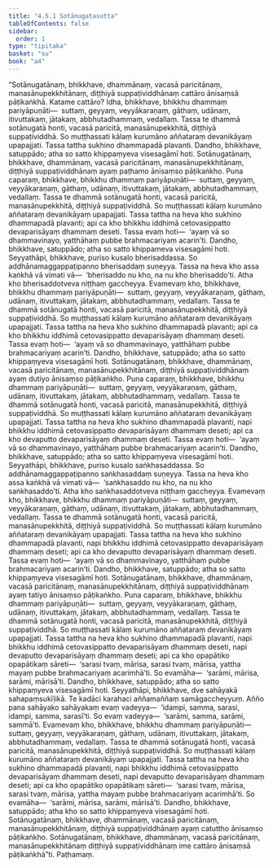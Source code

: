 ```yaml
---
title: "4.5.1 Sotānugatasutta"
tableOfContents: false
sidebar:
  order: 1
type: "tipitaka"
basket: "su"
book: "a4"
---
```



<DynamicBreadcrumb />

<Division number="191" book="a4" bookNo="15" page="504">

<Paragraph number="1179" book="a4">
“Sotānugatānaṃ, bhikkhave, dhammānaṃ, vacasā paricitānaṃ, manasānupekkhitānaṃ, diṭṭhiyā suppaṭividdhānaṃ cattāro ānisaṃsā pāṭikaṅkhā. Katame cattāro? Idha, bhikkhave, bhikkhu dhammaṃ pariyāpuṇāti—  suttaṃ, geyyaṃ, veyyākaraṇaṃ, gāthaṃ, udānaṃ, itivuttakaṃ, jātakaṃ, abbhutadhammaṃ, vedallaṃ. Tassa te dhammā sotānugatā honti, vacasā paricitā, manasānupekkhitā, diṭṭhiyā suppaṭividdhā. So muṭṭhassati kālaṃ kurumāno aññataraṃ devanikāyaṃ upapajjati. Tassa tattha sukhino dhammapadā plavanti. Dandho, bhikkhave, satuppādo; atha so satto khippaṃyeva visesagāmī hoti. Sotānugatānaṃ, bhikkhave, dhammānaṃ, vacasā paricitānaṃ, manasānupekkhitānaṃ, diṭṭhiyā suppaṭividdhānaṃ ayaṃ paṭhamo ānisaṃso pāṭikaṅkho.
</Paragraph>

<Paragraph number="1180" book="a4">
Puna caparaṃ, bhikkhave, bhikkhu dhammaṃ pariyāpuṇāti—  suttaṃ, geyyaṃ, veyyākaraṇaṃ, gāthaṃ, udānaṃ, itivuttakaṃ, jātakaṃ, abbhutadhammaṃ, vedallaṃ. Tassa te dhammā sotānugatā honti, vacasā paricitā, manasānupekkhitā, diṭṭhiyā suppaṭividdhā. So muṭṭhassati kālaṃ kurumāno aññataraṃ devanikāyaṃ upapajjati. Tassa tattha na heva kho sukhino dhammapadā plavanti; api ca kho bhikkhu iddhimā cetovasippatto devaparisāyaṃ dhammaṃ deseti. Tassa evaṃ hoti—  ‘ayaṃ vā so dhammavinayo, yatthāhaṃ pubbe brahmacariyaṃ acarin’ti. Dandho, bhikkhave, satuppādo; atha so satto khippameva visesagāmī hoti. Seyyathāpi, bhikkhave, puriso kusalo bherisaddassa. So addhānamaggappaṭipanno bherisaddaṃ suṇeyya. Tassa na heva kho assa kaṅkhā vā vimati vā—  ‘bherisaddo nu kho, na nu kho bherisaddo’ti. Atha kho bherisaddotveva niṭṭhaṃ gaccheyya. Evamevaṃ kho, bhikkhave, bhikkhu dhammaṃ pariyāpuṇāti—  suttaṃ, geyyaṃ, veyyākaraṇaṃ, gāthaṃ, udānaṃ, itivuttakaṃ, jātakaṃ, abbhutadhammaṃ, vedallaṃ. Tassa te dhammā sotānugatā honti, vacasā paricitā, manasānupekkhitā, diṭṭhiyā suppaṭividdhā. So muṭṭhassati kālaṃ kurumāno aññataraṃ devanikāyaṃ upapajjati. Tassa tattha na heva kho sukhino dhammapadā plavanti; api ca kho bhikkhu iddhimā cetovasippatto devaparisāyaṃ dhammaṃ deseti. Tassa evaṃ hoti—  ‘ayaṃ vā so dhammavinayo, yatthāhaṃ pubbe brahmacariyaṃ acarin’ti. Dandho, bhikkhave, satuppādo; atha so satto khippaṃyeva visesagāmī hoti. Sotānugatānaṃ, bhikkhave, dhammānaṃ, vacasā paricitānaṃ, manasānupekkhitānaṃ, diṭṭhiyā suppaṭividdhānaṃ ayaṃ dutiyo ānisaṃso pāṭikaṅkho.
</Paragraph>

<Paragraph number="1181" book="a4">
Puna caparaṃ, bhikkhave, bhikkhu dhammaṃ pariyāpuṇāti—  suttaṃ, geyyaṃ, veyyākaraṇaṃ, gāthaṃ, udānaṃ, itivuttakaṃ, jātakaṃ, abbhutadhammaṃ, vedallaṃ. Tassa te dhammā sotānugatā honti, vacasā paricitā, manasānupekkhitā, diṭṭhiyā suppaṭividdhā. So muṭṭhassati kālaṃ kurumāno aññataraṃ devanikāyaṃ upapajjati. Tassa tattha na heva kho sukhino dhammapadā plavanti, napi bhikkhu iddhimā cetovasippatto devaparisāyaṃ dhammaṃ deseti; api ca kho devaputto devaparisāyaṃ dhammaṃ deseti. Tassa evaṃ hoti—  ‘ayaṃ vā so dhammavinayo, yatthāhaṃ pubbe brahmacariyaṃ acarin’ti. Dandho, bhikkhave, satuppādo; atha so satto khippaṃyeva visesagāmī hoti. Seyyathāpi, bhikkhave, puriso kusalo saṅkhasaddassa. So addhānamaggappaṭipanno saṅkhasaddaṃ suṇeyya. Tassa na heva kho assa kaṅkhā vā vimati vā—  ‘saṅkhasaddo nu kho, na nu kho saṅkhasaddo’ti. Atha kho saṅkhasaddotveva niṭṭhaṃ gaccheyya. Evamevaṃ kho, bhikkhave, bhikkhu dhammaṃ pariyāpuṇāti—  suttaṃ, geyyaṃ, veyyākaraṇaṃ, gāthaṃ, udānaṃ, itivuttakaṃ, jātakaṃ, abbhutadhammaṃ, vedallaṃ. Tassa te dhammā sotānugatā honti, vacasā paricitā, manasānupekkhitā, diṭṭhiyā suppaṭividdhā. So muṭṭhassati kālaṃ kurumāno aññataraṃ devanikāyaṃ upapajjati. Tassa tattha na heva kho sukhino dhammapadā plavanti, napi bhikkhu iddhimā cetovasippatto devaparisāyaṃ dhammaṃ deseti; api ca kho devaputto devaparisāyaṃ dhammaṃ deseti. Tassa evaṃ hoti—  ‘ayaṃ vā so dhammavinayo, yatthāhaṃ pubbe brahmacariyaṃ acarin’ti. Dandho, bhikkhave, satuppādo; atha so satto khippaṃyeva visesagāmī hoti. Sotānugatānaṃ, bhikkhave, dhammānaṃ, vacasā paricitānaṃ, manasānupekkhitānaṃ, diṭṭhiyā suppaṭividdhānaṃ ayaṃ tatiyo ānisaṃso pāṭikaṅkho.
</Paragraph>

<Paragraph number="1182" book="a4">
Puna caparaṃ, bhikkhave, bhikkhu dhammaṃ pariyāpuṇāti—  suttaṃ, geyyaṃ, veyyākaraṇaṃ, gāthaṃ, udānaṃ, itivuttakaṃ, jātakaṃ, abbhutadhammaṃ, vedallaṃ. Tassa te dhammā sotānugatā honti, vacasā paricitā, manasānupekkhitā, diṭṭhiyā suppaṭividdhā. So muṭṭhassati kālaṃ kurumāno aññataraṃ devanikāyaṃ upapajjati. Tassa tattha na heva kho sukhino dhammapadā plavanti, napi bhikkhu iddhimā cetovasippatto devaparisāyaṃ dhammaṃ deseti, napi devaputto devaparisāyaṃ dhammaṃ deseti; api ca kho opapātiko opapātikaṃ sāreti—  ‘sarasi tvaṃ, mārisa, sarasi tvaṃ, mārisa, yattha mayaṃ pubbe brahmacariyaṃ acarimhā’ti. So evamāha—  ‘sarāmi, mārisa, sarāmi, mārisā’ti. Dandho, bhikkhave, satuppādo; atha so satto khippaṃyeva visesagāmī hoti. Seyyathāpi, bhikkhave, dve sahāyakā sahapaṃsukīḷikā. Te kadāci karahaci aññamaññaṃ samāgaccheyyuṃ. Añño pana sahāyako sahāyakaṃ evaṃ vadeyya—  ‘idampi, samma, sarasi, idampi, samma, sarasī’ti. So evaṃ vadeyya—  ‘sarāmi, samma, sarāmi, sammā’ti. Evamevaṃ kho, bhikkhave, bhikkhu dhammaṃ pariyāpuṇāti—  suttaṃ, geyyaṃ, veyyākaraṇaṃ, gāthaṃ, udānaṃ, itivuttakaṃ, jātakaṃ, abbhutadhammaṃ, vedallaṃ. Tassa te dhammā sotānugatā honti, vacasā paricitā, manasānupekkhitā, diṭṭhiyā suppaṭividdhā. So muṭṭhassati kālaṃ kurumāno aññataraṃ devanikāyaṃ upapajjati. Tassa tattha na heva kho sukhino dhammapadā plavanti, napi bhikkhu iddhimā cetovasippatto devaparisāyaṃ dhammaṃ deseti, napi devaputto devaparisāyaṃ dhammaṃ deseti; api ca kho opapātiko opapātikaṃ sāreti—  ‘sarasi tvaṃ, mārisa, sarasi tvaṃ, mārisa, yattha mayaṃ pubbe brahmacariyaṃ acarimhā’ti. So evamāha—  ‘sarāmi, mārisa, sarāmi, mārisā’ti. Dandho, bhikkhave, satuppādo; atha kho so satto khippaṃyeva visesagāmī hoti. Sotānugatānaṃ, bhikkhave, dhammānaṃ, vacasā paricitānaṃ, manasānupekkhitānaṃ, diṭṭhiyā suppaṭividdhānaṃ ayaṃ catuttho ānisaṃso pāṭikaṅkho. Sotānugatānaṃ, bhikkhave, dhammānaṃ, vacasā paricitānaṃ, manasānupekkhitānaṃ diṭṭhiyā suppaṭividdhānaṃ ime cattāro ānisaṃsā pāṭikaṅkhā”ti.

</Paragraph>
</Division>

<Paragraph number="1183" type="center" book="a4">
Paṭhamaṃ.
</Paragraph>